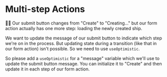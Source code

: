 # Multi-step Actions

👨‍💼 Our submit button changes from "Create" to "Creating..." but our form action
actually has one more step: loading the newly created ship.

We want to update the message of our submit button to indicate which step we're
on in the process. But updating state during a transition (like that in our form
action) isn't possible. So we need to use `useOptimistic`.

So please add a `useOptimistic` for a "message" variable which we'll use to
update the submit button message. You can initialize it to "Create" and then
update it in each step of our form action.
